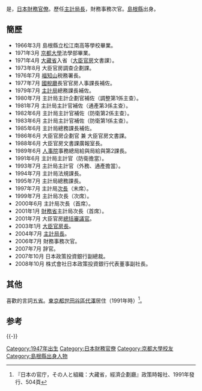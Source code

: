 {{Prose|time=2021-02-13T20:33:01+00:00}}
{{nihongo|'''藤井秀人'''|藤井 秀人|romaji=Hujī Hideto|extra={{bd|1947年|12月13日||}}}}是，[[日本|日本]][[財務省|財務]][[官僚|官僚]]。歷任[[財務省主計局#主計局長|主計局長]]，財務事務次官。[[岛根县|島根縣]]出身。

== 簡歷 ==
*1966年3月 島根縣立松江南高等學校畢業。
*1971年3月 [[京都大学|京都大學]]法學部畢業。
*1971年4月 [[大藏省|大藏省]]入省（[[財務省大臣官房|大臣官房]]文書課）。
*1973年8月 大臣官房調查企劃課。
*1976年7月 [[福知山市|福知山]]税務署長。
*1977年7月 [[國稅廳|國稅廳]]長官官房人事課長補佐。
*1979年7月 [[財務省主計局|主計局]]總務課長補佐。
*1980年7月 主計局主計企劃官補佐（調整第1係主查）。
*1981年7月 主計局主計官補佐（通產第3係主查）。
*1982年6月 主計局主計官補佐（防衛第2係主查）。
*1983年6月 主計局主計官補佐（防衛第1係主查）。
*1985年6月 主計局總務課長補佐。
*1986年6月 大臣官房企劃官 兼 大臣官房文書課。
*1988年6月 大臣官房文書課廣報室長。
*1989年6月 [[人事院|人事院]]事務總局給與局給與第2課長。
*1991年6月 主計局主計官（防衛擔當）。
*1993年7月 主計局主計官（外務、通產擔當）。
*1994年7月 主計局法規課長。
*1995年7月 主計局總務課長。
*1997年7月 主計局[[次长|次長]]（末席）。
*1999年7月 主計局次長（次席）。
*2000年6月 主計局次長（首席）。
*2001年1月 [[財務省|財務省]]主計局次長（首席）。
*2001年7月 大臣官房[[審議官#大臣官房總括審議官|總括審議官]]。
*2003年1月 [[財務省大臣官房#官房長|大臣官房長]]。
*2004年7月 [[財務省主計局#主計局長|主計局長]]。
*2006年7月 財務事務次官。
*2007年7月 辞官。
*2007年10月 日本政策投資銀行副總裁。
*2008年10月 株式會社日本政策投資銀行代表董事副社長。

== 其他 ==
喜歡的言詞[[五省|五省]]。[[東京都|東京都]][[世田谷區|世田谷區]][[代澤|代澤]]居住（1991年時）<ref>『日本の官庁，その人と組織：大藏省，經濟企劃廳』政策時報社、1991年發行、504頁</ref>。

==参考==
{{refs}}
{{start box}}
{{s-gov}}
{{succession box
| title = {{Flagicon|JPN}} 財務事務次官
| before = 細川興一
| years = 2006年—2007年
| after = 津田廣喜
}}
{{succession box
| title = {{Flagicon|JPN}} [[財務省主計局#主計局長|財務省主計局長]]
| before = 細川興一
| years = 2004年—2006年
| after = 津田廣喜
}}
{{succession box
| title = {{Flagicon|JPN}} [[財務省大臣官房#官房長|財務省大臣官房長]]
| before = 細川興一
| years = 2003年—2004年
| after = 津田廣喜
}}
{{succession box
| title = {{Flagicon|JPN}} 財務省大臣官房[[審議官#大臣官房總括審議官|總括審議官]]
| before = 田村義雄
| years = 2001年—2003年
| after = 津田廣喜
}}
{{succession box
| title = {{Flagicon|JPN}} [[財務省主計局|主計局]][[次长|次長]]
| before = [[寺澤辰麿|寺澤辰麿]]
| years = 2001年—2003年
| after = 津田廣喜
}}

{{end box}}
{{-}}
{{normdaten}}
{{DEFAULTSORT:Hujī Hideto}}
[[Category:1947年出生|Category:1947年出生]]
[[Category:日本財務官僚|Category:日本財務官僚]]
[[Category:京都大學校友|Category:京都大學校友]]
[[Category:島根縣出身人物|Category:島根縣出身人物]]